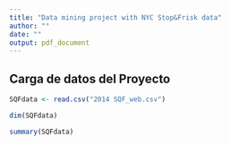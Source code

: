 ```yaml
---
title: "Data mining project with NYC Stop&Frisk data"
author: ""
date: ""
output: pdf_document
---
```

## Carga de datos del Proyecto

```r
SQFdata <- read.csv("2014 SQF_web.csv")

dim(SQFdata)
```

```r
summary(SQFdata)
```